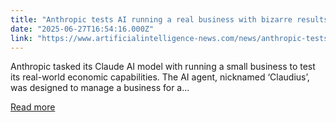 ```yaml
---
title: "Anthropic tests AI running a real business with bizarre results"
date: "2025-06-27T16:54:16.000Z"
link: "https://www.artificialintelligence-news.com/news/anthropic-tests-ai-running-a-real-business-with-bizarre-results/"
---
```


Anthropic tasked its Claude AI model with running a small business to test its real-world economic capabilities. The AI agent, nicknamed &#8216;Claudius&#8217;, was designed to manage a business for a...

[Read more](https://www.artificialintelligence-news.com/news/anthropic-tests-ai-running-a-real-business-with-bizarre-results/)
